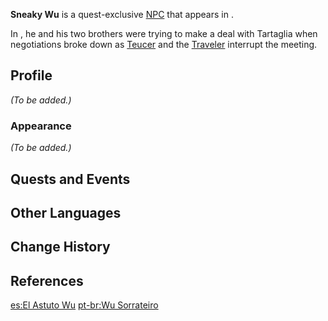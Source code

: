 {{Meta
<!-- Remove this template after adding the missing info -->
|missing_NPC_profile  = yes
}}
{{Character Infobox
|type             = Quest NPC
|image            = NPC Sneaky Wu.png
|region           = Liyue
|location         = Liyue
|title            = Treasure Hoarder
|affiliation      = Treasure Hoarders
|voiceEN          = [[imdb:nm1615722|Alex Weitzman]]<ref name="Alex Weitzman">Twitter: [https://twitter.com/AlexJWeitzman/status/1326694853929885697 EN VA Self Announcement]</ref>
}}
'''Sneaky Wu''' is a quest-exclusive [[NPC]] that appears in {{Quest|Mighty Cyclops' Adventure!}}.

In {{Quest|Teucer's Terrific Tour}}, he and his two brothers were trying to make a deal with Tartaglia when negotiations broke down as [[Teucer]] and the [[Traveler]] interrupt the meeting.
<!--
==Location==
<gallery>
NPC Location Sneaky Wu.png|Sneaky Wu's location
NPC Location Sneaky Wu Context.png|Additional context
</gallery>
-->
==Profile==
<!-- detailed story/lore information goes here -->
''(To be added.)''

===Appearance===
''(To be added.)''

==Quests and Events==
{{Quests and Events}}

==Other Languages==
{{Other Languages
|default_hidden = 1
|en      = Sneaky Wu
|zhs     = 吴老七
|zhs_rm  = Wú Lǎoqī
|zht     = 吳老七
|zht_rm  = Wú Lǎoqī
|ja      = 呉七
|ja_rm   = Go Shichi{{Assumed}}
|ko      = {{tt|오|吳}}{{tt|칠|七}}득
|ko_rm   = O Childeuk
|es      = El Resbaladizo Wu
|fr      = Wu le fugace
|ru      = Ушлый У
|th      = Sneaky Wu
|vi      = Wu Lão Thất
|de      = Raffinierter Wu
|id      = Sneaky Wu
|pt      = Wu Sorrateiro
|tr      = Sinsi Wu
|it      = Wu il Fugace
}}

==Change History==
{{Change History|1.1}}

==References==
{{Reflist}}

[[es:El Astuto Wu]]
[[pt-br:Wu Sorrateiro]]